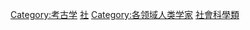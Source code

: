 {{Catnav|頁面分類|各種主題的頁面分類|各種主題的歷史|考古学}}
{{Catnav|頁面分類|历史|各種主題的歷史|考古学}}
{{Catnav|頁面分類|人类社会|社会科学|考古学}}
{{Catnav|頁面分類|人类社会|社会科学|人类学|考古学}}
{{Catnav|頁面分類|人类社会|人物|各職業人物}}
{{Catnav|頁面分類|人物|各職業人物}}
{{Catnav|頁面分類|人文學科|考古学}}
{{Catnav|頁面分類|人文學科|人类学|考古学}}

{{catmore}}
{{Commonscat|Archaeologists}}

[[Category:考古学|Category:考古学]]
[[Category:各類學家|社]]
[[Category:各领域人类学家|Category:各领域人类学家]]
[[Category:社會科學類|]]
